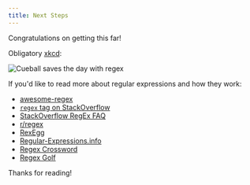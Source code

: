 ```yaml
---
title: Next Steps
---
```


Congratulations on getting this far!

Obligatory [xkcd](https://xkcd.com):

![Cueball saves the day with regex](https://imgs.xkcd.com/comics/regular_expressions.png)

If you'd like to read more about regular expressions and how they work:

-   [awesome-regex](https://github.com/aloisdg/awesome-regex)
-   [`regex` tag on StackOverflow](https://stackoverflow.com/tags/regex/info)
-   [StackOverflow RegEx FAQ](https://stackoverflow.com/a/22944075)
-   [r/regex](https://www.reddit.com/r/regex/)
-   [RexEgg](https://www.rexegg.com)
-   [Regular-Expressions.info](https://www.regular-expressions.info)
-   [Regex Crossword](https://regexcrossword.com)
-   [Regex Golf](https://alf.nu/RegexGolf)

Thanks for reading!
